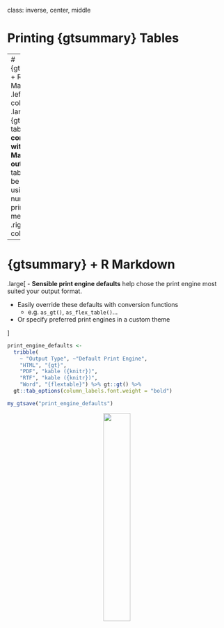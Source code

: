 class: inverse, center, middle

# Printing {gtsummary} Tables 

---
# {gtsummary} + R Markdown
.left-column[ 
.large[
{gtsummary} tables are **compatible with most R Markdown outputs** and tables can be printed using a number of print methods. 
]
]
.right-column[ 
<p align="center"><img src="images/print-eng-table.png" width=65%></p>
]

---
# {gtsummary} + R Markdown

.large[
- **Sensible print engine defaults** help chose the print engine most suited your output format. 

- Easily override these defaults with conversion functions
    - e.g. `as_gt()`, `as_flex_table()`...

- Or specify preferred print engines in a custom theme

]

```r
print_engine_defaults <-
  tribble(
    ~ "Output Type", ~"Default Print Engine", 
    "HTML", "{gt}",
    "PDF", "kable ({knitr})", 
    "RTF", "kable ({knitr})", 
    "Word", "{flextable}") %>% gt::gt() %>%
  gt::tab_options(column_labels.font.weight = "bold")

my_gtsave("print_engine_defaults")
```

<p align="center"><img src="images/print_engine_defaults.png" width=35%></p>

